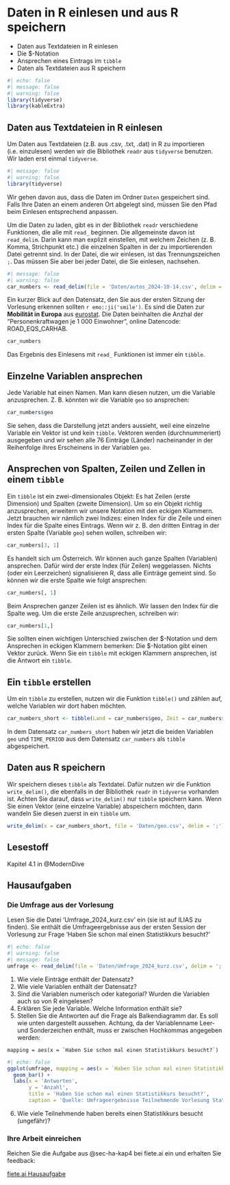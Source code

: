 # Daten in R einlesen und aus R speichern {#sec-einlesen}

:::{.outcomes}
- Daten aus Textdateien in R einlesen
- Die $-Notation
- Ansprechen eines Eintrags im `tibble`
- Daten als Textdateien aus R speichern
:::

```r
#| echo: false
#| message: false
#| warning: false
library(tidyverse)
library(kableExtra)
```

## Daten aus Textdateien in R einlesen
Um Daten aus Textdateien (z.B. aus .csv, .txt, .dat) in R zu importieren (i.e. einzulesen) werden wir die Bibliothek `readr` aus `tidyverse` benutzen. Wir laden erst einmal `tidyverse`.

```r
#| message: false
#| warning: false
library(tidyverse)
```

Wir gehen davon aus, dass die Daten im Ordner `Daten` gespeichert sind. Falls Ihre Daten an einem anderen Ort abgelegt sind, müssen Sie den Pfad beim Einlesen entsprechend anpassen. 

Um die Daten zu laden, gibt es in der Bibliothek `readr` verschiedene Funktionen, die alle mit `read_` beginnen. Die allgemeinste davon ist `read_delim`. Darin kann man explizit einstellen, mit welchem Zeichen (z. B. Komma, Strichpunkt etc.) die einzelnen Spalten in der zu importierenden Datei getrennt sind. In der Datei, die wir einlesen, ist das Trennungszeichen `;`. Das müssen Sie aber bei jeder Datei, die Sie einlesen, nachsehen.

```r
#| message: false
#| warning: false
car_numbers <- read_delim(file = 'Daten/autos_2024-10-14.csv', delim = ';')
```

Ein kurzer Blick auf den Datensatz, den Sie aus der ersten Sitzung der Vorlesung erkennen sollten `r emo::ji('smile')`. Es sind die Daten zur **Mobilität in Europa** aus [eurostat](https://ec.europa.eu/eurostat/databrowser/view/road_eqs_carhab/default/bar?lang=en). Die Daten beinhalten die Anzhal der "Personenkraftwagen je 1 000 Einwohner", online Datencode: ROAD_EQS_CARHAB.

```r
car_numbers
```

Das Ergebnis des Einlesens mit `read_` Funktionen ist immer ein `tibble`. 

## Einzelne Variablen ansprechen
Jede Variable hat einen Namen. Man kann diesen nutzen, um die Variable anzusprechen. Z. B. könnten wir die Variable `geo` so ansprechen:
```r
car_numbers$geo
```

Sie sehen, dass die Darstellung jetzt anders aussieht, weil eine einzelne Variable ein Vektor ist und kein `tibble`. Vektoren werden (durchnummeriert) ausgegeben und wir sehen alle 76 Einträge (Länder) nacheinander in der Reihenfolge ihres Erscheinens in der Variablen `geo`.

## Ansprechen von Spalten, Zeilen und Zellen in einem `tibble`
Ein `tibble` ist ein zwei-dimensionales Objekt: Es hat Zeilen (erste Dimension) und Spalten (zweite Dimension). Um so ein Objekt richtig anzusprechen, erweitern wir unsere Notation mit den eckigen Klammern. Jetzt brauchen wir nämlich zwei Indizes: einen Index für die Zeile und einen Index für die Spalte eines Eintrags. Wenn wir z. B. den dritten Eintrag in der ersten Spalte (Variable `geo`) sehen wollen, schreiben wir:
```r
car_numbers[3, 1]
```

Es handelt sich um Österreich. Wir können auch ganze Spalten (Variablen) ansprechen. Dafür wird der erste Index (für Zeilen) weggelassen. Nichts (oder ein Leerzeichen) signalisieren R, dass alle Einträge gemeint sind. So können wir die erste Spalte wie folgt ansprechen:
```r
car_numbers[, 1]
```

Beim Ansprechen ganzer Zeilen ist es ähnlich. Wir lassen den Index für die Spalte weg. Um die erste Zeile anzusprechen, schreiben wir:
```r
car_numbers[1,]
```

Sie sollten einen wichtigen Unterschied zwischen der \$-Notation und dem Ansprechen in eckigen Klammern bemerken: Die \$-Notation gibt einen Vektor zurück. Wenn Sie ein `tibble` mit eckigen Klammern ansprechen, ist die Antwort ein `tibble`.

## Ein `tibble` erstellen
Um ein `tibble` zu erstellen, nutzen wir die Funktion `tibble()` und zählen auf, welche Variablen wir dort haben möchten.
```r
car_numbers_short <- tibble(Land = car_numbers$geo, Zeit = car_numbers$TIME_PERIOD)
```

In dem Datensatz `car_numbers_short` haben wir jetzt die beiden Variablen `geo` und `TIME_PERIOD` aus dem Datensatz `car_numbers` als `tibble` abgespeichert.


## Daten aus R speichern
Wir speichern dieses `tibble` als Textdatei. Dafür nutzen wir die Funktion `write_delim()`, die ebenfalls in der Bibliothek `readr` in `tidyverse` vorhanden ist. Achten Sie darauf, dass `write_delim()` nur `tibble` speichern kann. Wenn Sie einen Vektor (eine einzelne Variable) abspeichern möchten, dann wandeln Sie diesen zuerst in ein `tibble` um.
```r
write_delim(x = car_numbers_short, file = 'Daten/geo.csv', delim = ';')
```



## Lesestoff
Kapitel 4.1 in @ModernDive


## Hausaufgaben {#sec-ha-kap4}

### Die Umfrage aus der Vorlesung
Lesen Sie die Datei 'Umfrage_2024_kurz.csv' ein (sie ist auf ILIAS zu finden). Sie enthält die Umfrageergebnisse aus der ersten Session der Vorlesung zur Frage 'Haben Sie schon mal einen Statistikkurs besucht?'
```r
#| echo: false
#| warning: false
#| message: false
umfrage <- read_delim(file = 'Daten/Umfrage_2024_kurz.csv', delim = ';')

```

1. Wie viele Einträge enthält der Datensatz?
2. Wie viele Variablen enthält der Datensatz?
3. Sind die Variablen numerisch oder kategorial? Wurden die Variablen auch so von R eingelesen?
4. Erklären Sie jede Variable. Welche Information enthält sie?
5. Stellen Sie die Antworten auf die Frage als Balkendiagramm dar. Es soll wie unten dargestellt aussehen. Achtung, da der Variablenname Leer- und Sonderzeichen enthält, muss er zwischen Hochkommas angegeben werden: 

```
mapping = aes(x = `Haben Sie schon mal einen Statistikkurs besucht?`)
```

```r
#| echo: false
ggplot(umfrage, mapping = aes(x = `Haben Sie schon mal einen Statistikkurs besucht?`)) +
  geom_bar() +
  labs(x = 'Antworten',
       y = 'Anzahl',
       title = 'Haben Sie schon mal einen Statistikkurs besucht?',
       caption = 'Quelle: Umfrageergebnisse Teilnehmende Vorlesung Statistik WS 2024-2025')
```


6. Wie viele Teilnehmende haben bereits einen Statistikkurs besucht (ungefähr)?

<!-- ## Lab 01 -->
<!-- Bearbeiten Sie selbständig das Lab 01: Einführung in R und RStudio in @sec-lab-01-intro-to-r. -->

### Ihre Arbeit einreichen

Reichen Sie die Aufgabe aus @sec-ha-kap4 bei fiete.ai ein und erhalten Sie feedback:

[fiete.ai Hausaufgabe](https://app.fiete.ai/a/cm2m3db7t2qa841jq4w7eyicc)


